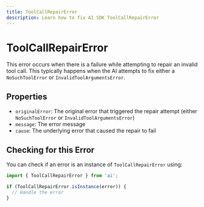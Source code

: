```yaml
---
title: ToolCallRepairError
description: Learn how to fix AI SDK ToolCallRepairError
---
```


# ToolCallRepairError

This error occurs when there is a failure while attempting to repair an invalid tool call.
This typically happens when the AI attempts to fix either
a `NoSuchToolError` or `InvalidToolArgumentsError`.

## Properties

- `originalError`: The original error that triggered the repair attempt (either `NoSuchToolError` or `InvalidToolArgumentsError`)
- `message`: The error message
- `cause`: The underlying error that caused the repair to fail

## Checking for this Error

You can check if an error is an instance of `ToolCallRepairError` using:

```typescript
import { ToolCallRepairError } from 'ai';

if (ToolCallRepairError.isInstance(error)) {
  // Handle the error
}
```
